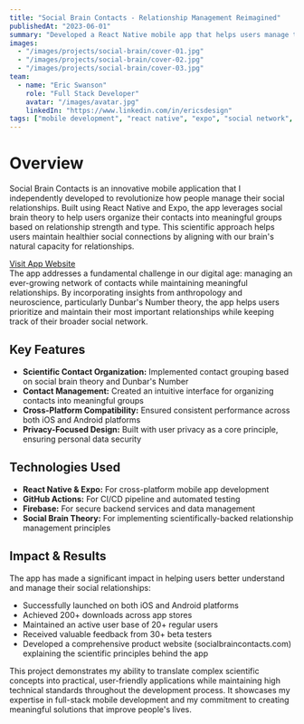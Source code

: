 ```yaml
---
title: "Social Brain Contacts - Relationship Management Reimagined"
publishedAt: "2023-06-01"
summary: "Developed a React Native mobile app that helps users manage their social relationships using social brain theory principles."
images:
  - "/images/projects/social-brain/cover-01.jpg"
  - "/images/projects/social-brain/cover-02.jpg"
  - "/images/projects/social-brain/cover-03.jpg"
team:
  - name: "Eric Swanson"
    role: "Full Stack Developer"
    avatar: "/images/avatar.jpg"
    linkedIn: "https://www.linkedin.com/in/ericsdesign"
tags: ["mobile development", "react native", "expo", "social network", "full-stack"]
---
```


# Overview


Social Brain Contacts is an innovative mobile application that I independently developed to revolutionize how people manage their social relationships. Built using React Native and Expo, the app leverages social brain theory to help users organize their contacts into meaningful groups based on relationship strength and type. This scientific approach helps users maintain healthier social connections by aligning with our brain's natural capacity for relationships.
<br/>
<div className="hover:cursor-pointer mb-8">
  <a href="https://www.socialbraincontacts.com/" target="_blank" rel="noopener noreferrer" className="hover:cursor-pointer inline-block px-4 py-2 bg-blue-500 text-white rounded hover:bg-blue-600 transition-colors">
    Visit App Website
  </a>
</div>
The app addresses a fundamental challenge in our digital age: managing an ever-growing network of contacts while maintaining meaningful relationships. By incorporating insights from anthropology and neuroscience, particularly Dunbar's Number theory, the app helps users prioritize and maintain their most important relationships while keeping track of their broader social network.

## Key Features

- **Scientific Contact Organization:** Implemented contact grouping based on social brain theory and Dunbar's Number
- **Contact Management:** Created an intuitive interface for organizing contacts into meaningful groups
- **Cross-Platform Compatibility:** Ensured consistent performance across both iOS and Android platforms
- **Privacy-Focused Design:** Built with user privacy as a core principle, ensuring personal data security

## Technologies Used

- **React Native & Expo:** For cross-platform mobile app development
- **GitHub Actions:** For CI/CD pipeline and automated testing
- **Firebase:** For secure backend services and data management
- **Social Brain Theory:** For implementing scientifically-backed relationship management principles

## Impact & Results

The app has made a significant impact in helping users better understand and manage their social relationships:

- Successfully launched on both iOS and Android platforms
- Achieved 200+ downloads across app stores
- Maintained an active user base of 20+ regular users
- Received valuable feedback from 30+ beta testers
- Developed a comprehensive product website (socialbraincontacts.com) explaining the scientific principles behind the app

This project demonstrates my ability to translate complex scientific concepts into practical, user-friendly applications while maintaining high technical standards throughout the development process. It showcases my expertise in full-stack mobile development and my commitment to creating meaningful solutions that improve people's lives.
